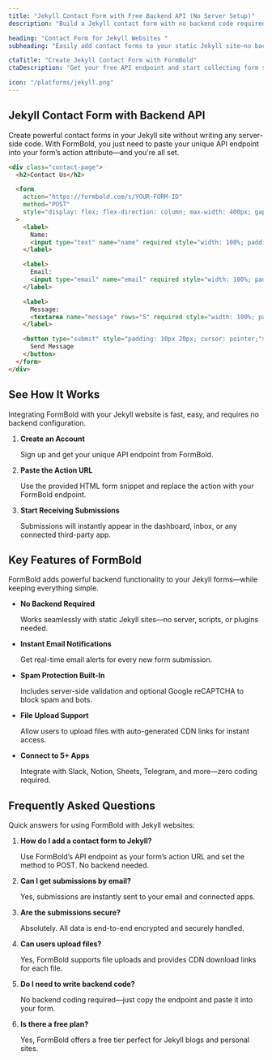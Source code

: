 ```yaml
---
title: "Jekyll Contact Form with Free Backend API (No Server Setup)"
description: "Build a Jekyll contact form with no backend code required. Use FormBold’s free API to collect submissions instantly—includes example code."

heading: "Contact Form for Jekyll Websites "
subheading: "Easily add contact forms to your static Jekyll site—no backend or JavaScript required. Use FormBold’s API endpoint to start collecting submissions instantly."

ctaTitle: "Create Jekyll Contact Form with FormBold"
ctaDescription: "Get your free API endpoint and start collecting form submissions in minutes—no backend required."

icon: "/platforms/jekyll.png"
---
```


## Jekyll Contact Form with Backend API

Create powerful contact forms in your Jekyll site without writing any server-side code. With FormBold, you just need to paste your unique API endpoint into your form’s action attribute—and you're all set.

```html
<div class="contact-page">
  <h2>Contact Us</h2>

  <form
    action="https://formbold.com/s/YOUR-FORM-ID"
    method="POST"
    style="display: flex; flex-direction: column; max-width: 400px; gap: 1rem;"
  >
    <label>
      Name:
      <input type="text" name="name" required style="width: 100%; padding: 8px;" />
    </label>

    <label>
      Email:
      <input type="email" name="email" required style="width: 100%; padding: 8px;" />
    </label>

    <label>
      Message:
      <textarea name="message" rows="5" required style="width: 100%; padding: 8px;"></textarea>
    </label>

    <button type="submit" style="padding: 10px 20px; cursor: pointer;">
      Send Message
    </button>
  </form>
</div>
```

## See How It Works
Integrating FormBold with your Jekyll website is fast, easy, and requires no backend configuration.

1. **Create an Account**

	Sign up and get your unique API endpoint from FormBold.

2. **Paste the Action URL**

	Use the provided HTML form snippet and replace the action with your FormBold endpoint.

3. **Start Receiving Submissions**

	Submissions will instantly appear in the dashboard, inbox, or any connected third-party app.

## Key Features of FormBold

FormBold adds powerful backend functionality to your Jekyll forms—while keeping everything simple.

- **No Backend Required**

	Works seamlessly with static Jekyll sites—no server, scripts, or plugins needed.

- **Instant Email Notifications**

	Get real-time email alerts for every new form submission.

- **Spam Protection Built-In**

	Includes server-side validation and optional Google reCAPTCHA to block spam and bots.

- **File Upload Support**

	Allow users to upload files with auto-generated CDN links for instant access.

- **Connect to 5+ Apps**

	Integrate with Slack, Notion, Sheets, Telegram, and more—zero coding required.

## Frequently Asked Questions
Quick answers for using FormBold with Jekyll websites:

1. **How do I add a contact form to Jekyll?**

	Use FormBold’s API endpoint as your form’s action URL and set the method to POST. No backend needed.

2. **Can I get submissions by email?**

	Yes, submissions are instantly sent to your email and connected apps.

3. **Are the submissions secure?**

	Absolutely. All data is end-to-end encrypted and securely handled.

4. **Can users upload files?**

	Yes, FormBold supports file uploads and provides CDN download links for each file.

5. **Do I need to write backend code?**

	No backend coding required—just copy the endpoint and paste it into your form.

6. **Is there a free plan?**

	Yes, FormBold offers a free tier perfect for Jekyll blogs and personal sites.
